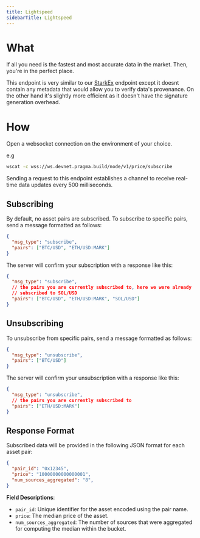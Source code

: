 ```yaml
---
title: Lightspeed
sidebarTitle: Lightspeed
---
```


# What

If all you need is the fastest and most accurate data in the market.
Then, you're in the perfect place.

This endpoint is very similar to our [StarkEx](./starkex) endpoint except it doesnt contain any metadata that would allow you to verify data's provenance.
On the other hand it's slightly more efficient as it doesn't have the signature generation overhead.

# How

Open a websocket connection on the environment of your choice.

e.g
```bash
wscat -c wss://ws.devnet.pragma.build/node/v1/price/subscribe
```

Sending a request to this endpoint establishes a channel to receive real-time data updates every 500 milliseconds.

## Subscribing

By default, no asset pairs are subscribed. To subscribe to specific pairs, send a message formatted as follows:

```json
{
  "msg_type": "subscribe",
  "pairs": ["BTC/USD", "ETH/USD:MARK"]
}
```

The server will confirm your subscription with a response like this:

```json
{
  "msg_type": "subscribe",
  // the pairs you are currently subscribed to, here we were already
  // subscribed to SOL/USD
  "pairs": ["BTC/USD", "ETH/USD:MARK", "SOL/USD"]
}
```

## Unsubscribing

To unsubscribe from specific pairs, send a message formatted as follows:

```json
{
  "msg_type": "unsubscribe",
  "pairs": ["BTC/USD"]
}
```

The server will confirm your unsubscription with a response like this:

```json
{
  "msg_type": "unsubscribe",
  // the pairs you are currently subscribed to
  "pairs": ["ETH/USD:MARK"]
}
```

## Response Format

Subscribed data will be provided in the following JSON format for each asset pair:

```json
{
  "pair_id": "0x12345",
  "price": "10000000000000001",
  "num_sources_aggregated": "8",
}
```

**Field Descriptions**:

- `pair_id`: Unique identifier for the asset encoded using the pair name.
- `price`: The median price of the asset.
- `num_sources_aggregated`: The number of sources that were aggregated for computing the median within the bucket.

